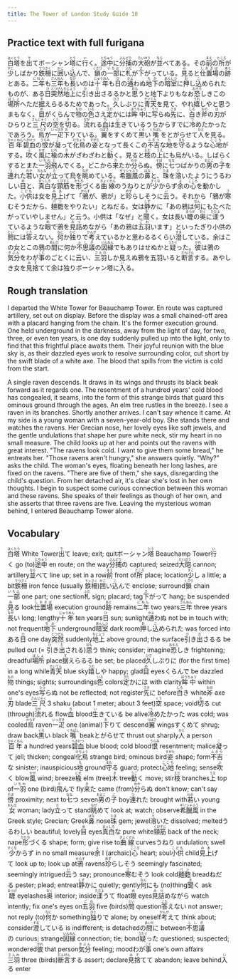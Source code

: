 ```yaml
---
title: The Tower of London Study Guide 10
---
```


## Practice text with full furigana

<p>
<ruby><rb>白塔</rb><rt>はくとう</rt></ruby>を<ruby><rb>出</rb><rt>で</rt></ruby>てボーシャン<ruby><rb>塔</rb><rt>とう</rt></ruby>に<ruby><rb>行</rb><rt>い</rt></ruby>く。<ruby><rb>途中</rb><rt>とちゅう</rt></ruby>に<ruby><rb>分捕</rb><rt>ぶんどり</rt></ruby>の<ruby><rb>大砲</rb><rt>たいほう</rt></ruby>が<ruby><rb>並</rb><rt>なら</rt></ruby>べてある。その<ruby><rb>前</rb><rt>まえ</rt></ruby>の<ruby><rb>所</rb><rt>ところ</rt></ruby>が<ruby><rb>少</rb><rt>すこ</rt></ruby>しばかり<ruby><rb>鉄柵</rb><rt>てつさく</rt></ruby>に<ruby><rb>囲</rb><rt>かこ</rt></ruby>い<ruby><rb>込</rb><rt>こ</rt></ruby>んで、<ruby><rb>鎖</rb><rt>くさり</rt></ruby>の<ruby><rb>一部</rb><rt>いちぶ</rt></ruby>に<ruby><rb>札</rb><rt>ふだ</rt></ruby>が<ruby><rb>下</rb><rt>さ</rt></ruby>がっている。<ruby><rb>見</rb><rt>み</rt></ruby>ると<ruby><rb>仕置場</rb><rt>しおきば</rt></ruby>の<ruby><rb>跡</rb><rt>あと</rt></ruby>とある。<ruby><rb>二年</rb><rt>にねん</rt></ruby>も<ruby><rb>三年</rb><rt>さんねん</rt></ruby>も<ruby><rb>長</rb><rt>なが</rt></ruby>いのは<ruby><rb>十年</rb><rt>じゅうねん</rt></ruby>も<ruby><rb>日</rb><rt>ひ</rt></ruby>の<ruby><rb>通</rb><rt>かよ</rt></ruby>わぬ<ruby><rb>地下</rb><rt>ちか</rt></ruby>の<ruby><rb>暗室</rb><rt>あんしつ</rt></ruby>に<ruby><rb>押</rb><rt>お</rt></ruby>し<ruby><rb>込</rb><rt>こ</rt></ruby>められたものが、ある<ruby><rb>日</rb><rt>ひ</rt></ruby><ruby><rb>突然</rb><rt>とつぜん</rt></ruby><ruby><rb>地上</rb><rt>ちじょう</rt></ruby>に<ruby><rb>引</rb><rt>ひ</rt></ruby>き<ruby><rb>出</rb><rt>だ</rt></ruby>さるるかと<ruby><rb>思</rb><rt>おも</rt></ruby>うと地下よりもなお<ruby><rb>恐</rb><rt>おそろ</rt></ruby>しきこの<ruby><rb>場所</rb><rt>ばしょ</rt></ruby>へただ<ruby><rb>据</rb><rt>す</rt></ruby>えらるるためであった。<ruby><rb>久</rb><rt>ひさ</rt></ruby>しぶりに<ruby><rb>青天</rb><rt>せいてん</rt></ruby>を見て、やれ<ruby><rb>嬉</rb><rt>うれ</rt></ruby>しやと思うまもなく、<ruby><rb>目</rb><rt>め</rt></ruby>がくらんで<ruby><rb>物</rb><rt>もの</rt></ruby>の<ruby><rb>色</rb><rt>いろ</rt></ruby>さえ<ruby><rb>定</rb><rt>さだ</rt></ruby>かには<ruby><rb>眸中</rb><rt>ぼうちゅう</rt></ruby>に<ruby><rb>写</rb><rt>うつ</rt></ruby>らぬ<ruby><rb>先</rb><rt>さき</rt></ruby>に、<ruby><rb>白</rb><rt>しろ</rt></ruby>き<ruby><rb>斧</rb><rt>おの</rt></ruby>の<ruby><rb>刃</rb><rt>は</rt></ruby>がひらりと<ruby><rb>三尺</rb><rt>さんじゃく</rt></ruby>の<ruby><rb>空</rb><rt>くう</rt></ruby>を<ruby><rb>切</rb><rt>き</rt></ruby>る。<ruby><rb>流</rb><rt>なが</rt></ruby>れる<ruby><rb>血</rb><rt>ち</rt></ruby>は<ruby><rb>生</rb><rt>い</rt></ruby>きているうちからすでに<ruby><rb>冷</rb><rt>つ</rt></ruby>めたかったであろう。<ruby><rb>烏</rb><rt>からす</rt></ruby>が<ruby><rb>一疋</rb><rt>いっぴき</rt></ruby><ruby><rb>下</rb><rt>お</rt></ruby>りている。<ruby><rb>翼</rb><rt>つばさ</rt></ruby>をすくめて<ruby><rb>黒</rb><rt>くろ</rt></ruby>い<ruby><rb>嘴</rb><rt>くちばし</rt></ruby>をとがらせて<ruby><rb>人</rb><rt>ひと</rt></ruby>を見る。<ruby><rb>百年</rb><rt>ひゃくねん</rt></ruby><ruby><rb>碧血</rb><rt>へきけつ</rt></ruby>の<ruby><rb>恨</rb><rt>うらみ</rt></ruby>が<ruby><rb>凝</rb><rt>こ</rt></ruby>って<ruby><rb>化鳥</rb><rt>けちょう</rt></ruby>の<ruby><rb>姿</rb><rt>すがた</rt></ruby>となって長くこの<ruby><rb>不吉</rb><rt>ふきつ</rt></ruby>な<ruby><rb>地</rb><rt>ち</rt></ruby>を<ruby><rb>守</rb><rt>まも</rt></ruby>るような<ruby><rb>心地</rb><rt>ここち</rt></ruby>がする。<ruby><rb>吹</rb><rt>ふ</rt></ruby>く<ruby><rb>風</rb><rt>かぜ</rt></ruby>に<ruby><rb>楡</rb><rt>にれ</rt></ruby>の<ruby><rb>木</rb><rt>き</rt></ruby>がざわざわと<ruby><rb>動</rb><rt>うご</rt></ruby>く。見ると<ruby><rb>枝</rb><rt>えだ</rt></ruby>の<ruby><rb>上</rb><rt>うえ</rt></ruby>にも烏がいる。しばらくするとまた<ruby><rb>一羽</rb><rt>いちわ</rt></ruby><ruby><rb>飛</rb><rt>と</rt></ruby>んでくる。どこから<ruby><rb>来</rb><rt>き</rt></ruby>たか<ruby><rb>分</rb><rt>わか</rt></ruby>らぬ。<ruby><rb>傍</rb><rt>そば</rt></ruby>に<ruby><rb>七</rb><rt>なな</rt></ruby>つばかりの<ruby><rb>男</rb><rt>おとこ</rt></ruby>の<ruby><rb>子</rb><rt>こ</rt></ruby>を<ruby><rb>連</rb><rt>つ</rt></ruby>れた<ruby><rb>若</rb><rt>わか</rt></ruby>い<ruby><rb>女</rb><rt>おんな</rt></ruby>が<ruby><rb>立</rb><rt>た</rt></ruby>って烏を<ruby><rb>眺</rb><rt>なが</rt></ruby>めている。<ruby><rb>希臘</rb><rt>ギリシャ</rt></ruby><ruby><rb>風</rb><rt>ふう</rt></ruby>の<ruby><rb>鼻</rb><rt>はな</rt></ruby>と、<ruby><rb>珠</rb><rt>たま</rt></ruby>を<ruby><rb>溶</rb><rt>と</rt></ruby>いたようにうるわしい<ruby><rb>目</rb><rt>め</rt></ruby>と、<ruby><rb>真白</rb><rt>まっしろ</rt></ruby>な<ruby><rb>頸筋</rb><rt>くびすじ</rt></ruby>を<ruby><rb>形</rb><rt>かたち</rt></ruby>づくる<ruby><rb>曲線</rb><rt>きょくせん</rt></ruby>のうねりとが<ruby><rb>少</rb><rt>すくな</rt></ruby>からず<ruby><rb>余</rb><rt>よ</rt></ruby>の<ruby><rb>心</rb><rt>こころ</rt></ruby>を動かした。<ruby><rb>小供</rb><rt>こども</rt></ruby>は女を<ruby><rb>見上</rb><rt>みあ</rt></ruby>げて「<ruby><rb>鴉</rb><rt>からす</rt></ruby>が、鴉が」と<ruby><rb>珍</rb><rt>めず</rt></ruby>らしそうに<ruby><rb>云</rb><rt>い</rt></ruby>う。それから「鴉が<ruby><rb>寒</rb><rt>さ</rt></ruby>むそうだから、<ruby><rb>麺麭</rb><rt>パン</rt></ruby>をやりたい」とねだる。女は<ruby><rb>静</rb><rt>しず</rt></ruby>かに「あの鴉は<ruby><rb>何</rb><rt>なん</rt></ruby>にもたべたがっていやしません」と云う。小供は「なぜ」と<ruby><rb>聞</rb><rt>き</rt></ruby>く。女は長い<ruby><rb>睫</rb><rt>まつげ</rt></ruby>の<ruby><rb>奥</rb><rt>おく</rt></ruby>に<ruby><rb>漾</rb><rt>ただよ</rt></ruby>うているような<ruby><rb>眼</rb><rt>め</rt></ruby>で鴉を<ruby><rb>見詰</rb><rt>みつ</rt></ruby>めながら「あの鴉は<ruby><rb>五羽</rb><rt>ごわ</rt></ruby>います」といったぎり小供の<ruby><rb>問</rb><rt>とい</rt></ruby>には<ruby><rb>答</rb><rt>こた</rt></ruby>えない。<ruby><rb>何</rb><rt>なに</rt></ruby>か<ruby><rb>独</rb><rt>ひと</rt></ruby>りで<ruby><rb>考</rb><rt>かんが</rt></ruby>えているかと思わるるくらい<ruby><rb>澄</rb><rt>すま</rt></ruby>している。余はこの女とこの鴉の<ruby><rb>間</rb><rt>あいだ</rt></ruby>に何か<ruby><rb>不思議</rb><rt>ふしぎ</rt></ruby>の<ruby><rb>因縁</rb><rt>いんねん</rt></ruby>でもありはせぬかと<ruby><rb>疑</rb><rt>うたぐ</rt></ruby>った。<ruby><rb>彼</rb><rt>かれ</rt></ruby>は鴉の<ruby><rb>気分</rb><rt>きぶん</rt></ruby>をわが<ruby><rb>事</rb><rt>こと</rt></ruby>のごとくに云い、<ruby><rb>三羽</rb><rt>さんわ</rt></ruby>しか見えぬ鴉を五羽いると<ruby><rb>断言</rb><rt>だんげん</rt></ruby>する。あやしき女を<ruby><rb>見捨</rb><rt>みす</rt></ruby>てて余は独りボーシャン塔に<ruby><rb>入</rb><rt>い</rt></ruby>る。
</p>


## Rough translation

I departed the White Tower for Beauchamp Tower. En route was captured artillery, set out on display. Before the display was a small chained-off area with a placard hanging from the chain. It's the former execution ground. One held underground in the darkness, away from the light of day, for two, three, or even ten years, is one day suddenly pulled up into the light, only to find that this frightful place awaits them. Their joyful reunion with the blue sky is, as their dazzled eyes work to resolve surrounding color, cut short by the swift blade of a white axe. The blood that spills from the victim is cold from the start.

A single raven descends. It draws in its wings and thrusts its black beak forward as it regards one. The resentment of a hundred years' cold blood has congealed, it seams, into the form of this strange birds that guard this ominous ground through the ages. An elm tree rustles in the breeze. I see a raven in its branches. Shortly another arrives. I can't say whence it came. At my side is a young woman with a seven-year-old boy. She stands there and watches the ravens. Her Grecian nose, her lovely eyes like soft jewels, and the gentle undulations that shape her pure white neck, stir my heart in no small measure. The child looks up at her and points out the ravens with great interest. "The ravens look cold. I want to give them some bread," he entreats her. "Those ravens aren't hungry," she answers quietly. "Why?" asks the child. The woman's eyes, floating beneath her long lashes, are fixed on the ravens. "There are five of them," she says, disregarding the child's question. From her detached air, it's clear she's lost in her own thoughts. I begin to suspect some curious connection between this woman and these ravens. She speaks of their feelings as though of her own, and she asserts that three ravens are five. Leaving the mysterious woman behind, I entered Beauchamp Tower alone. 


## Vocabulary

<p>
<span class="vocabstudy"><ruby><rb>白塔</rb><rt>はくとう</rt></ruby>&nbsp;White Tower</span><span class="vocabstudy"><ruby><rb>出</rb><rt>で</rt></ruby>て&nbsp;leave; exit; quit</span><span class="vocabstudy">ボーシャン<ruby><rb>塔</rb><rt>とう</rt></ruby>&nbsp;Beauchamp Tower</span><span class="vocabstudy"><ruby><rb>行</rb><rt>い</rt></ruby>く&nbsp;go (to)</span><span class="vocabstudy"><ruby><rb>途中</rb><rt>とちゅう</rt></ruby>&nbsp;en route; on the way</span><span class="vocabstudy"><ruby><rb>分捕</rb><rt>ぶんどり</rt></ruby>の&nbsp;captured; seized</span><span class="vocabstudy"><ruby><rb>大砲</rb><rt>たいほう</rt></ruby>&nbsp;cannon; artillery</span><span class="vocabstudy"><ruby><rb>並</rb><rt>なら</rt></ruby>べて&nbsp;line up; set in a row</span><span class="vocabstudy"><ruby><rb>前</rb><rt>まえ</rt></ruby>&nbsp;front of</span><span class="vocabstudy"><ruby><rb>所</rb><rt>ところ</rt></ruby>&nbsp;place; location</span><span class="vocabstudy"><ruby><rb>少</rb><rt>すこ</rt></ruby>し&nbsp;a little; a bit</span><span class="vocabstudy"><ruby><rb>鉄柵</rb><rt>てつさく</rt></ruby>&nbsp;iron fence (usually <ruby><rb>鉄柵</rb><rt>てっさく</rt></ruby>)</span><span class="vocabstudy"><ruby><rb>囲</rb><rt>かこ</rt></ruby>い<ruby><rb>込</rb><rt>こ</rt></ruby>んで&nbsp;enclose; surround</span><span class="vocabstudy"><ruby><rb>鎖</rb><rt>くさり</rt></ruby>&nbsp;chain</span><span class="vocabstudy"><ruby><rb>一部</rb><rt>いちぶ</rt></ruby>&nbsp;one part; one section</span><span class="vocabstudy"><ruby><rb>札</rb><rt>ふだ</rt></ruby>&nbsp;sign; placard; tag</span><span class="vocabstudy"><ruby><rb>下</rb><rt>さ</rt></ruby>がって&nbsp;hang; be suspended</span><span class="vocabstudy"><ruby><rb>見</rb><rt>み</rt></ruby>る&nbsp;look</span><span class="vocabstudy"><ruby><rb>仕置場</rb><rt>しおきば</rt></ruby>&nbsp;execution ground</span><span class="vocabstudy"><ruby><rb>跡</rb><rt>あと</rt></ruby>&nbsp;remains</span><span class="vocabstudy"><ruby><rb>二年</rb><rt>にねん</rt></ruby>&nbsp;two years</span><span class="vocabstudy"><ruby><rb>三年</rb><rt>さんねん</rt></ruby>&nbsp;three years</span><span class="vocabstudy"><ruby><rb>長</rb><rt>なが</rt></ruby>い&nbsp;long; lengthy</span><span class="vocabstudy"><ruby><rb>十年</rb><rt>じゅうねん</rt></ruby>&nbsp;ten years</span><span class="vocabstudy"><ruby><rb>日</rb><rt>ひ</rt></ruby>&nbsp;sun; sunlight</span><span class="vocabstudy"><ruby><rb>通</rb><rt>かよ</rt></ruby>わぬ&nbsp;not be in touch with; not frequent</span><span class="vocabstudy"><ruby><rb>地下</rb><rt>ちか</rt></ruby>&nbsp;underground</span><span class="vocabstudy"><ruby><rb>暗室</rb><rt>あんしつ</rt></ruby>&nbsp;dark room</span><span class="vocabstudy"><ruby><rb>押</rb><rt>お</rt></ruby>し<ruby><rb>込</rb><rt>こ</rt></ruby>められた&nbsp;was forced into</span><span class="vocabstudy">ある<ruby><rb>日</rb><rt>ひ</rt></ruby>&nbsp;one day</span><span class="vocabstudy"><ruby><rb>突然</rb><rt>とつぜん</rt></ruby>&nbsp;suddenly</span><span class="vocabstudy"><ruby><rb>地上</rb><rt>ちじょう</rt></ruby>&nbsp;above ground; the surface</span><span class="vocabstudy"><ruby><rb>引</rb><rt>ひ</rt></ruby>き<ruby><rb>出</rb><rt>だ</rt></ruby>さるる&nbsp;be pulled out (= <ruby><rb>引</rb><rt>ひ</rt></ruby>き<ruby><rb>出</rb><rt>だ</rt></ruby>される)</span><span class="vocabstudy"><ruby><rb>思</rb><rt>おも</rt></ruby>う&nbsp;think; consider; imagine</span><span class="vocabstudy"><ruby><rb>恐</rb><rt>おそろ</rt></ruby>しき&nbsp;frightening; dreadful</span><span class="vocabstudy"><ruby><rb>場所</rb><rt>ばしょ</rt></ruby>&nbsp;place</span><span class="vocabstudy"><ruby><rb>据</rb><rt>す</rt></ruby>えらるる&nbsp;be set; be placed</span><span class="vocabstudy"><ruby><rb>久</rb><rt>ひさ</rt></ruby>しぶりに&nbsp;(for the first time) in a long while</span><span class="vocabstudy"><ruby><rb>青天</rb><rt>せいてん</rt></ruby>&nbsp;blue sky</span><span class="vocabstudy"><ruby><rb>嬉</rb><rt>うれ</rt></ruby>しや&nbsp;happy; glad</span><span class="vocabstudy"><ruby><rb>目</rb><rt>め</rt></ruby>&nbsp;eyes</span><span class="vocabstudy">くらんで&nbsp;be dazzled</span><span class="vocabstudy"><ruby><rb>物</rb><rt>もの</rt></ruby>&nbsp;things; sights; surroundings</span><span class="vocabstudy"><ruby><rb>色</rb><rt>いろ</rt></ruby>&nbsp;colors</span><span class="vocabstudy"><ruby><rb>定</rb><rt>さだ</rt></ruby>かには&nbsp;with clarity</span><span class="vocabstudy"><ruby><rb>眸中</rb><rt>ぼうちゅう</rt></ruby>&nbsp;within one's eyes</span><span class="vocabstudy"><ruby><rb>写</rb><rt>うつ</rt></ruby>らぬ&nbsp;not be reflected; not register</span><span class="vocabstudy"><ruby><rb>先</rb><rt>さき</rt></ruby>に&nbsp;before</span><span class="vocabstudy"><ruby><rb>白</rb><rt>しろ</rt></ruby>き&nbsp;white</span><span class="vocabstudy"><ruby><rb>斧</rb><rt>おの</rt></ruby>&nbsp;axe</span><span class="vocabstudy"><ruby><rb>刃</rb><rt>は</rt></ruby>&nbsp;blade</span><span class="vocabstudy"><ruby><rb>三尺</rb><rt>さんじゃく</rt></ruby>&nbsp;3 shaku (about 1 meter; about 3 feet)</span><span class="vocabstudy"><ruby><rb>空</rb><rt>くう</rt></ruby>&nbsp;space; void</span><span class="vocabstudy"><ruby><rb>切</rb><rt>き</rt></ruby>る&nbsp;cut (through)</span><span class="vocabstudy"><ruby><rb>流</rb><rt>なが</rt></ruby>れる&nbsp;flow</span><span class="vocabstudy"><ruby><rb>血</rb><rt>ち</rt></ruby>&nbsp;blood</span><span class="vocabstudy"><ruby><rb>生</rb><rt>い</rt></ruby>きている&nbsp;be alive</span><span class="vocabstudy"><ruby><rb>冷</rb><rt>つ</rt></ruby>めたかった&nbsp;was cold; was cooled</span><span class="vocabstudy"><ruby><rb>烏</rb><rt>からす</rt></ruby>&nbsp;raven</span><span class="vocabstudy"><ruby><rb>一疋</rb><rt>いっぴき</rt></ruby>&nbsp;one (animal)</span><span class="vocabstudy"><ruby><rb>下</rb><rt>お</rt></ruby>りて&nbsp;descend</span><span class="vocabstudy"><ruby><rb>翼</rb><rt>つばさ</rt></ruby>&nbsp;wings</span><span class="vocabstudy">すくめて&nbsp;shrug; draw back</span><span class="vocabstudy"><ruby><rb>黒</rb><rt>くろ</rt></ruby>い&nbsp;black</span><span class="vocabstudy"><ruby><rb>嘴</rb><rt>くちばし</rt></ruby>&nbsp;beak</span><span class="vocabstudy">とがらせて&nbsp;thrust out sharply</span><span class="vocabstudy"><ruby><rb>人</rb><rt>ひと</rt></ruby>&nbsp;a person</span><span class="vocabstudy"><ruby><rb>百年</rb><rt>ひゃくねん</rt></ruby>&nbsp;a hundred years</span><span class="vocabstudy"><ruby><rb>碧血</rb><rt>へきけつ</rt></ruby>&nbsp;blue blood; cold blood</span><span class="vocabstudy"><ruby><rb>恨</rb><rt>うらみ</rt></ruby>&nbsp;resentment; malice</span><span class="vocabstudy"><ruby><rb>凝</rb><rt>こ</rt></ruby>って&nbsp;jell; thicken; congeal</span><span class="vocabstudy"><ruby><rb>化鳥</rb><rt>けちょう</rt></ruby>&nbsp;strange bird; ominous bird</span><span class="vocabstudy"><ruby><rb>姿</rb><rt>すがた</rt></ruby>&nbsp;shape; form</span><span class="vocabstudy"><ruby><rb>不吉</rb><rt>ふきつ</rt></ruby>な&nbsp;sinister; inauspicious</span><span class="vocabstudy"><ruby><rb>地</rb><rt>ち</rt></ruby>&nbsp;ground</span><span class="vocabstudy"><ruby><rb>守</rb><rt>まも</rt></ruby>る&nbsp;guard; protect</span><span class="vocabstudy"><ruby><rb>心地</rb><rt>ここち</rt></ruby>&nbsp;feeling; sense</span><span class="vocabstudy"><ruby><rb>吹</rb><rt>ふ</rt></ruby>く&nbsp;blow</span><span class="vocabstudy"><ruby><rb>風</rb><rt>かぜ</rt></ruby>&nbsp;wind; breeze</span><span class="vocabstudy"><ruby><rb>楡</rb><rt>にれ</rt></ruby>&nbsp;elm (tree)</span><span class="vocabstudy"><ruby><rb>木</rb><rt>き</rt></ruby>&nbsp;tree</span><span class="vocabstudy"><ruby><rb>動</rb><rt>うご</rt></ruby>く&nbsp;move; stir</span><span class="vocabstudy"><ruby><rb>枝</rb><rt>えだ</rt></ruby>&nbsp;branches</span><span class="vocabstudy"><ruby><rb>上</rb><rt>うえ</rt></ruby>&nbsp;top of</span><span class="vocabstudy"><ruby><rb>一羽</rb><rt>いちわ</rt></ruby>&nbsp;one (bird)</span><span class="vocabstudy"><ruby><rb>飛</rb><rt>と</rt></ruby>んで&nbsp;fly</span><span class="vocabstudy"><ruby><rb>来</rb><rt>き</rt></ruby>た&nbsp;came (from)</span><span class="vocabstudy"><ruby><rb>分</rb><rt>わか</rt></ruby>らぬ&nbsp;don't know; can't say</span><span class="vocabstudy"><ruby><rb>傍</rb><rt>そば</rt></ruby>&nbsp;proximity; next to</span><span class="vocabstudy"><ruby><rb>七</rb><rt>なな</rt></ruby>つ&nbsp;seven</span><span class="vocabstudy"><ruby><rb>男</rb><rt>おとこ</rt></ruby>の<ruby><rb>子</rb><rt>こ</rt></ruby>&nbsp;boy</span><span class="vocabstudy"><ruby><rb>連</rb><rt>つ</rt></ruby>れた&nbsp;brought with</span><span class="vocabstudy"><ruby><rb>若</rb><rt>わか</rt></ruby>い&nbsp;young</span><span class="vocabstudy"><ruby><rb>女</rb><rt>おんな</rt></ruby>&nbsp;woman; lady</span><span class="vocabstudy"><ruby><rb>立</rb><rt>た</rt></ruby>って&nbsp;stand</span><span class="vocabstudy"><ruby><rb>眺</rb><rt>なが</rt></ruby>めて&nbsp;look at; watch; observe</span><span class="vocabstudy"><ruby><rb>希臘</rb><rt>ギリシャ</rt></ruby><ruby><rb>風</rb><rt>ふう</rt></ruby>&nbsp;in the Greek style; Grecian; Greek</span><span class="vocabstudy"><ruby><rb>鼻</rb><rt>はな</rt></ruby>&nbsp;nose</span><span class="vocabstudy"><ruby><rb>珠</rb><rt>たま</rt></ruby>&nbsp;gem; jewel</span><span class="vocabstudy"><ruby><rb>溶</rb><rt>と</rt></ruby>いた&nbsp;dissolved; melted</span><span class="vocabstudy">うるわしい&nbsp;beautiful; lovely</span><span class="vocabstudy"><ruby><rb>目</rb><rt>め</rt></ruby>&nbsp;eyes</span><span class="vocabstudy"><ruby><rb>真白</rb><rt>まっしろ</rt></ruby>な&nbsp;pure white</span><span class="vocabstudy"><ruby><rb>頸筋</rb><rt>くびすじ</rt></ruby>&nbsp;back of the neck; nape</span><span class="vocabstudy"><ruby><rb>形</rb><rt>かたち</rt></ruby>づくる&nbsp;shape; form; give rise to</span><span class="vocabstudy"><ruby><rb>曲線</rb><rt>きょくせん</rt></ruby>&nbsp;curves</span><span class="vocabstudy">うねり&nbsp;undulation; swell</span><span class="vocabstudy"><ruby><rb>少</rb><rt>すくな</rt></ruby>からず&nbsp;in no small measure</span><span class="vocabstudy"><ruby><rb>余</rb><rt>よ</rt></ruby>&nbsp;I (archaic)</span><span class="vocabstudy"><ruby><rb>心</rb><rt>こころ</rt></ruby>&nbsp;heart; soul</span><span class="vocabstudy"><ruby><rb>小供</rb><rt>こども</rt></ruby>&nbsp;child</span><span class="vocabstudy"><ruby><rb>見上</rb><rt>みあ</rt></ruby>げて&nbsp;look up to; look up at</span><span class="vocabstudy"><ruby><rb>鴉</rb><rt>からす</rt></ruby>&nbsp;ravens</span><span class="vocabstudy"><ruby><rb>珍</rb><rt>めず</rt></ruby>らしそう&nbsp;seemingly fascinated; seemingly intrigued</span><span class="vocabstudy"><ruby><rb>云</rb><rt>い</rt></ruby>う&nbsp;say; pronounce</span><span class="vocabstudy"><ruby><rb>寒</rb><rt>さ</rt></ruby>むそう&nbsp;look cold</span><span class="vocabstudy"><ruby><rb>麺麭</rb><rt>パン</rt></ruby>&nbsp;bread</span><span class="vocabstudy">ねだる&nbsp;pester; plead; entreat</span><span class="vocabstudy"><ruby><rb>静</rb><rt>しず</rt></ruby>かに&nbsp;quietly; gently</span><span class="vocabstudy"><ruby><rb>何</rb><rt>なん</rt></ruby>にも&nbsp;(no)thing</span><span class="vocabstudy"><ruby><rb>聞</rb><rt>き</rt></ruby>く&nbsp;ask</span><span class="vocabstudy"><ruby><rb>睫</rb><rt>まつげ</rt></ruby>&nbsp;eyelashes</span><span class="vocabstudy"><ruby><rb>奥</rb><rt>おく</rt></ruby>&nbsp;interior; inside</span><span class="vocabstudy"><ruby><rb>漾</rb><rt>ただよ</rt></ruby>うて&nbsp;float</span><span class="vocabstudy"><ruby><rb>眼</rb><rt>め</rt></ruby>&nbsp;eyes</span><span class="vocabstudy"><ruby><rb>見詰</rb><rt>みつ</rt></ruby>めながら&nbsp;watch intently; fix one's eyes on</span><span class="vocabstudy"><ruby><rb>五羽</rb><rt>ごわ</rt></ruby>&nbsp;five (birds)</span><span class="vocabstudy"><ruby><rb>問</rb><rt>とい</rt></ruby>&nbsp;question</span><span class="vocabstudy"><ruby><rb>答</rb><rt>こた</rt></ruby>えない&nbsp;not answer; not reply (to)</span><span class="vocabstudy"><ruby><rb>何</rb><rt>なに</rt></ruby>か&nbsp;something</span><span class="vocabstudy"><ruby><rb>独</rb><rt>ひと</rt></ruby>りで&nbsp;alone; by oneself</span><span class="vocabstudy"><ruby><rb>考</rb><rt>かんが</rt></ruby>えて&nbsp;think about; consider</span><span class="vocabstudy"><ruby><rb>澄</rb><rt>すま</rt></ruby>している&nbsp;is indifferent; is detached</span><span class="vocabstudy">の<ruby><rb>間</rb><rt>あいだ</rt></ruby>に&nbsp;between</span><span class="vocabstudy"><ruby><rb>不思議</rb><rt>ふしぎ</rt></ruby>の&nbsp;curious; strange</span><span class="vocabstudy"><ruby><rb>因縁</rb><rt>いんねん</rt></ruby>&nbsp;connection; tie; bond</span><span class="vocabstudy"><ruby><rb>疑</rb><rt>うたぐ</rt></ruby>った&nbsp;questioned; suspected; wondered</span><span class="vocabstudy"><ruby><rb>彼</rb><rt>かれ</rt></ruby>&nbsp;that person</span><span class="vocabstudy"><ruby><rb>気分</rb><rt>きぶん</rt></ruby>&nbsp;feeling; mood</span><span class="vocabstudy">わが<ruby><rb>事</rb><rt>こと</rt></ruby>&nbsp;one's own affairs</span><span class="vocabstudy"><ruby><rb>三羽</rb><rt>さんわ</rt></ruby>&nbsp;three (birds)</span><span class="vocabstudy"><ruby><rb>断言</rb><rt>だんげん</rt></ruby>する&nbsp;assert; declare</span><span class="vocabstudy"><ruby><rb>見捨</rb><rt>みす</rt></ruby>てて&nbsp;abandon; leave behind</span><span class="vocabstudy"><ruby><rb>入</rb><rt>い</rt></ruby>る&nbsp;enter</span>
</p>
